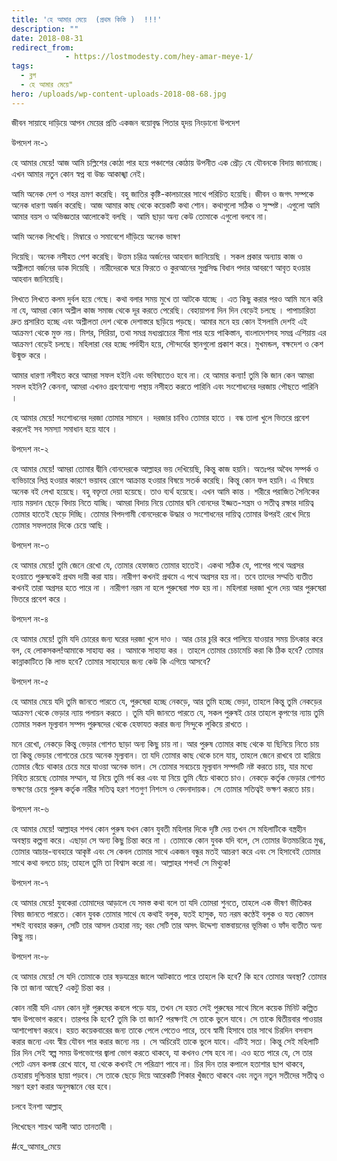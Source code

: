 ```yaml
---
title: 'হে আমার মেয়ে  (প্রথম কিস্তি )  !!!'
description: ""
date: 2018-08-31
redirect_from: 
            - https://lostmodesty.com/hey-amar-meye-1/
tags: 
  - ব্লগ
  - হে আমার মেয়ে"
hero: /uploads/wp-content-uploads-2018-08-68.jpg
---
```

জীবন সায়াহে দাড়িয়ে আপন মেয়ের প্রতি একজন বয়োবৃদ্ধ পিতার হৃদয় নিংড়ানো উপদেশ

উপদেশ নং-১

হে আমার মেয়ে! আজ আমি চল্লিশের কোঠা পার হয়ে পঞ্চাশের কোঠায় উপনীত এক প্রৌঢ় যে যৌবনকে বিদায় জানাচ্ছে। এখন আমার নতুন কোন স্বপ্ন বা উচ্চ আকাঙ্খা নেই।

আমি অনেক দেশ ও শহর ভ্রমণ করেছি। বহু জাতির কৃষ্টি-কালচারের সাথে পরিচিত হয়েছি। জীবন ও জগৎ সম্পকে অনেক ধারণা অর্জন করেছি। আজ আমার কাছ থেকে কয়েকটি কথা শোন। কথাগুলো সঠিক ও সুস্পষ্ট। এগুলো আমি আমার বয়স ও অভিজ্ঞতার আলোকেই বলছি । আমি ছাড়া অন্য কেউ তোমাকে এগুলো বলবে না।

আমি অনেক লিখেছি। মিম্বারে ও সমাবেশে দাঁড়িয়ে অনেক ভাষণ

দিয়েছি। অনেক নসীহত পেশ করেছি। উত্তম চরিত্র অর্জনের আহবান জানিয়েছি । সকল প্রকার অন্যায় কাজ ও অশ্লীলতা বর্জনের ডাক দিয়েছি । নারীদেরকে ঘরে ফিরতে ও কুরআনের সুপ্রসিদ্ধ বিধান পদার আবরণে আবৃত হওয়ার আহবান জানিয়েছি।

লিখতে লিখতে কলম দুর্বল হয়ে গেছে। কথা বলার সময় মুখে তা আটকে যাচ্ছে । এত কিছু করার পরও আমি মনে করি না যে, আমরা কোন অশ্লীল কাজ সমাজ থেকে দূর করতে পেরেছি। বেহায়াপনা দিন দিন বেড়েই চলছে । পাপাচারিতা দ্রুত প্রসারিত হচ্ছে এবং অশ্লীলতা দেশ থেকে দেশাস্তরে ছড়িয়ে পড়ছে। আমার মনে হয় কোন ইসলামি দেশই এই আক্রমণ থেকে মুক্ত নয়। মিশর, সিরিয়া, তথা সমগ্র মধ্যপ্রাচ্যের সীমা পার হয়ে পাকিস্তান, বাংলাদেশসহ সমগ্র এশিয়ায় এর আক্রমণ বেড়েই চলছে। মহিলারা বের হচ্ছে পর্দাহীন হয়ে, সৌন্দর্যের স্থানগুলো প্রকাশ করে। মুখমন্ডল, বক্ষদেশ ও কেশ উন্মুক্ত করে ।

আমার ধারণা নসীহত করে আমরা সফল হইনি এবং ভবিষ্যতেও হবে না। হে আমার কন্যা! তুমি কি জান কেন আমরা সফল হইনি? কেননা, আমরা এখনও গ্রহণযোগ্য পস্থায় নসীহত করতে পারিনি এবং সংশোধনের দরজায় পৌছতে পারিনি ।

হে আমার মেয়ে! সংশোধনের দরজা তোমার সামনে । দরজার চাবিও তোমার হাতে । বন্ধ তালা খুলে ভিতরে প্রবেশ করলেই সব সমস্যা সমাধান হয়ে যাবে ।

উপদেশ নং-২

হে আমার মেয়ে! আমরা তোমার দ্বীনি বোনদেরকে আল্লাহর ভয় দেখিয়েছি, কিন্তু কাজ হয়নি। অতঃপর অবৈধ সম্পর্ক ও ব্যভিচারে লিপ্ত হওয়ার কারণে ভয়াবহ রোগে আক্রান্ত হওয়ার বিষয়ে সতর্ক করেছি। কিন্তু কোন ফল হয়নি। এ বিষয়ে অনেক বই লেখা হয়েছে। বহু বক্তৃতা দেয়া হয়েছে। তাও ব্যর্থ হয়েছে। এখন আমি কান্ত । শরীরে পরাজিত সৈনিকের ন্যায় ময়দান ছেড়ে বিদায় নিতে যাচ্ছি। আমরা বিদায় নিয়ে তোমার দ্বনি বোনদের ইজ্জত-সন্ত্রম ও সতীত্ব রক্ষার দায়িত্ব তোমার হাতেই ছেড়ে দিচ্ছি। তোমার বিপদগামী বোনদেরকে উদ্ধার ও সংশোধনের দায়িত্ব তোমার উপরই রেখে দিয়ে তোমার সফলতার দিকে চেয়ে আছি ।

উপদেশ নং-৩

হে আমার মেয়ে! তুমি জেনে রেখো যে, তোমার হেফাজত তোমার হাতেই। একথা সঠিক যে, পাপের পথে অগ্রসর হওয়াতে পুরুষকেই প্রথম দায়ী করা যায়। নারীগণ কখনই প্রথমে এ পথে অগ্রসর হয় না। তবে তাদের সম্মতি ব্যতীত কখনই তারা অগ্রসর হতে পারে না । নারীগণ নরম না হলে পুরুষেরা শক্ত হয় না। মহিলারা দরজা খুলে দেয় আর পুরুষেরা ভিতরে প্রবেশ করে ।

উপদেশ নং-৪

হে আমার মেয়ে! তুমি যদি চোরের জন্য ঘরের দরজা খুলে দাও । আর চোর চুরি করে পালিয়ে যাওয়ার সময় চিৎকার করে বল, হে লোকসকল!আমাকে সাহায্য কর । আমাকে সাহায্য কর । তাহলে তোমার চেচামেচি করা কি ঠিক হবে? তোমার কান্নাকাটিতে কি লাভ হবে? তোমার সাহায্যের জন্য কেউ কি এগিয়ে আসবে?

উপদেশ নং-৫

হে আমার মেয়ে যদি তুমি জানতে পারতে যে, পুরুষেরা হচ্ছে নেকড়ে, আর তুমি হচ্ছে ভেড়া, তাহলে কিন্তু তুমি নেকড়ের আক্রমণ থেকে ভেড়ার ন্যায় পলায়ন করতে । তুমি যদি জানতে পারতে যে, সকল পুরুষই চোর তাহলে কৃপণের ন্যায় তুমি তোমার সকল মূল্যবান সম্পদ পুরুষদের থেকে হেফাযত করার জন্য সিন্দুকে লুকিয়ে রাখতে ।

মনে রেখো, নেকড়ে কিন্তু ভেড়ার গোশত ছাড়া অন্য কিছু চায় না। আর পুরুষ তোমার কাছ থেকে যা ছিনিয়ে নিতে চায় তা কিন্তু ভেড়ার গোশতের চেয়ে অনেক মূল্যবান। তা যদি তোমার কাছ থেকে চলে যায়, তাহলে জেনে রাখবে তা হারিয়ে তোমার বেঁচে থাকার চেয়ে মরে যাওয়া অনেক ভাল। সে তোমার সবচেয়ে মূল্যবান সম্পদটি নষ্ট করতে চায়, যার মধ্যে নিহিত রয়েছে তোমার সম্মান, যা নিয়ে তুমি গর্ব কর এবং যা নিয়ে তুমি বেঁচে থাকতে চাও। নেকড়ে কর্তৃক ভেড়ার গোশত ভক্ষণের চেয়ে পুরুষ কর্তৃক নারীর সতিত্ব হরণ শতগুণ নিশংস ও বেদনাদায়ক। সে তোমার সতিত্বই ভক্ষণ করতে চায়।

উপদেশ নং-৬

হে আমার মেয়ে! আল্লাহর শপথ কোন পুরুষ যখন কোন যুবতী মহিলার দিকে দৃষ্টি দেয় তখন সে মহিলাটিকে বস্ত্রহীন অবস্থায় কল্পনা করে। এছাড়া সে অন্য কিছু চিন্তা করে না । তোমাকে কোন যুবক যদি বলে, সে তোমার উত্তমচরিত্রে মুগ্ধ, তোমার আচার-ব্যবহারে আকৃষ্ট এবং সে কেবল তোমার সাথে একজন বন্ধুর মতই আচরণ করে এবং সে হিসাবেই তোমার সাথে কথা বলতে চায়; তাহলে তুমি তা বিশ্বাস করো না। আল্লাহর শপথ! সে মিথ্যুক!

উপদেশ নং-৭

হে আমার মেয়ে! যুবকেরা তোমাদের আড়ালে যে সমস্ত কথা বলে তা যদি তোমরা শুনতে, তাহলে এক ভীষণ ভীতিকর বিষয় জানতে পারতে। কোন যুবক তোমার সাথে যে কথাই বলুক, যতই হাসুক, যত নরম কণ্ঠেই বলুক ও যত কোমল শব্দই ব্যবহার করুন, সেটি তার আসল চেহারা নয়; বরং সেটি তার অসৎ উদ্দেশ্য বাস্তবায়নের ভূমিকা ও ফাঁদ ব্যতীত অন্য কিছু নয়।

উপদেশ নং-৮

হে আমার মেয়ে! সে যদি তোমাকে তার ষড়যন্ত্রের জালে আটকাতে পারে তাহলে কি হবে? কি হবে তোমার অবস্থা? তোমার কি তা জানা আছে? একটু চিন্তা কর ।

কোন নারী যদি এমন কোন দুষ্ট পুরুষের কবলে পড়ে যায়, তখন সে হয়ত সেই পুরুষের সাথে মিলে কয়েক মিনিট কল্পিত স্বাদ উপভোগ করবে। তারপর কি হবে? তুমি কি তা জান? পরক্ষণই সে তাকে ভুলে যাবে। সে তাকে দ্বিতীয়বার পাওয়ার আশাপোষণ করবে। হয়ত কয়েকবারের জন্য তাকে পেলে পেতেও পারে, তবে স্বামী হিসাবে তার সাথে চিরদিন বসবাস করার জন্যে এবং স্বীয় যৌবন পার করার জন্যে নয় । সে অচিরেই তাকে ভুলে যাবে। এটিই সত্য। কিন্তু সেই মহিলাটি চির দিন সেই স্বল্প সময় উপভোগের জ্বালা ভোগ করতে থাকবে, যা কখনও শেষ হবে না। এও হতে পারে যে, সে তার পেটে এমন কলঙ্ক রেখে যাবে, যা থেকে কখনই সে পরিত্রাণ পাবে না। চির দিন তার কপালে হতাশার ছাপ থাকবে, চেহারায় দুশ্চিন্তার ছায়া পড়বে। সে তাকে ছেড়ে দিয়ে আরেকটি শিকার খুঁজতে থাকবে এবং নতুন নতুন সতীদের সতীত্ব ও সম্ভণ হরণ করার অনুসন্ধানে বের হবে।

চলবে ইনশা আল্লাহ্‌

লিখেছেন শায়খ আলী আত তানতাবী ।

\#হে_আমার_মেয়ে

